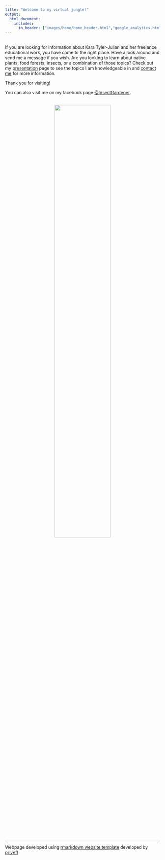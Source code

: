 ```yaml
---
title: "Welcome to my virtual jungle!"
output:
  html_document:
    includes:
      in_header: ["images/home/home_header.html","google_analytics.html"]
---
```


<!--
<center><img src="images/home/DSC_0580.JPG" width="50%" vspace="1" hspace="1"></center>
-->

<br>
If you are looking for information about Kara Tyler-Julian and her freelance educational work, you have come to the right place. Have a look around and send me a message if you wish. Are you looking to learn about native plants, food forests, insects, or a combination of those topics? Check out my [presentation](https://www.theinsectgardener.com/presentations.html){target="_blank"} page to see the topics I am knowledgeable in and [contact me](https://www.theinsectgardener.com/contactme.html){target="_blank"} for more information.

Thank you for visiting!

You can also visit me on my facebook page [\@InsectGardener](https://www.facebook.com/InsectGardener/){target="_blank"}.

<br>
<center><img src="images/home/DSC_1052.JPG" width="60%" vspace="1" hspace="1"></center>
<br>

****

Webpage developed using [rmarkdown website template](https://github.com/privefl/rmarkdown-website-template){target="_blank"} developed by [privefl](https://github.com/privefl){target="_blank"}